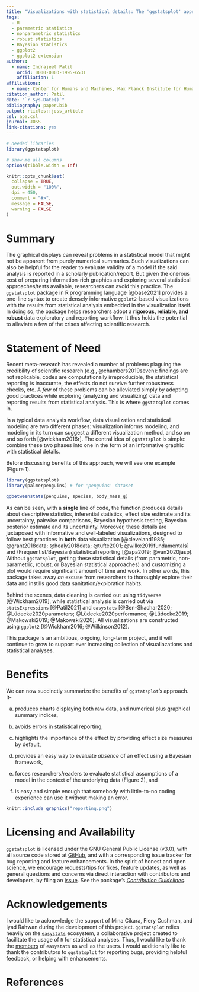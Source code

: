 ```yaml
---
title: "Visualizations with statistical details: The 'ggstatsplot' approach"
tags:
  - R
  - parametric statistics
  - nonparametric statistics
  - robust statistics
  - Bayesian statistics
  - ggplot2
  - ggplot2-extension
authors:
  - name: Indrajeet Patil
    orcid: 0000-0003-1995-6531
    affiliation: 1
affiliations:
  - name: Center for Humans and Machines, Max Planck Institute for Human Development, Berlin, Germany
citation_author: Patil
date: "`r Sys.Date()`"
bibliography: paper.bib
output: rticles::joss_article
csl: apa.csl
journal: JOSS
link-citations: yes
---
```


```r
# needed libraries
library(ggstatsplot)

# show me all columns
options(tibble.width = Inf)

knitr::opts_chunk$set(
  collapse = TRUE,
  out.width = "100%",
  dpi = 450,
  comment = "#>",
  message = FALSE,
  warning = FALSE
)
```

# Summary

The graphical displays can reveal problems in a statistical model that might not
be apparent from purely numerical summaries. Such visualizations can also be
helpful for the reader to evaluate validity of a model if the said analysis is
reported in a scholarly publication/report. But given the onerous cost of
preparing information-rich graphics and exploring several statistical
approaches/tests available, researchers can avoid this practice. The
`ggstatsplot` package in R programming language [@base2021] provides a one-line
syntax to create densely informative `ggplot2`-based visualizations with the
results from statistical analysis embedded in the visualization itself. In doing
so, the package helps researchers adopt a **rigorous, reliable, and robust**
data exploratory and reporting workflow. It thus holds the potential to
alleviate a few of the crises affecting scientific research.

# Statement of Need

Recent meta-research has revealed a number of problems plaguing the credibility
of scientific research (e.g., @chambers2019seven): findings are not replicable,
codes are computationally irreproducible, the statistical reporting is
inaccurate, the effects do not survive further robustness checks, etc. A *few*
of these problems can be alleviated simply by adopting good practices while
exploring (analyzing and visualizing) data and reporting results from
statistical analysis. This is where `ggstatsplot` comes in.

In a typical data analysis workflow, data visualization and statistical modeling
are two different phases: visualization informs modeling, and modeling in its
turn can suggest a different visualization method, and so on and so forth
[@wickham2016r]. The central idea of `ggstatsplot` is simple: combine these two
phases into one in the form of an informative graphic with statistical details.

Before discussing benefits of this approach, we will see one example (Figure 1).

```r
library(ggstatsplot)
library(palmerpenguins) # for 'penguins' dataset

ggbetweenstats(penguins, species, body_mass_g)
```

As can be seen, with a **single** line of code, the function produces details
about descriptive statistics, inferential statistics, effect size estimate and
its uncertainty, pairwise comparisons, Bayesian hypothesis testing, Bayesian
posterior estimate and its uncertainty. Moreover, these details are juxtaposed
with informative and well-labeled visualizations, designed to follow best
practices in **both** data visualization [@cleveland1985; @grant2018data;
@healy2018data; @tufte2001; @wilke2019fundamentals] and (Frequentist/Bayesian)
statistical reporting [@apa2019; @van2020jasp]. Without `ggstatsplot`, getting
these statistical details (from parametric, non-parametric, robust, or Bayesian
statistical approaches) and customizing a plot would require significant amount
of time and work. In other words, this package takes away *an* excuse from
researchers to thoroughly explore their data and instills good data
sanitation/exploration habits.

Behind the scenes, data cleaning is carried out using `tidyverse`
[@Wickham2019], while statistical analysis is carried out via `statsExpressions`
[@Patil2021] and `easystats` [@Ben-Shachar2020; @Lüdecke2020parameters;
@Lüdecke2020performance; @Lüdecke2019; @Makowski2019; @Makowski2020]. All
visualizations are constructed using `ggplot2` [@Wickham2016; @Wilkinson2012].

This package is an ambitious, ongoing, long-term project, and it will continue
to grow to support ever increasing collection of visualiazations and statistical
analyses.

# Benefits

We can now succinctly summarize the benefits of `ggstatsplot`'s approach. It-

a. produces charts displaying both raw data, and numerical plus graphical
   summary indices,

b. avoids errors in statistical reporting,

c. highlights the importance of the effect by providing effect size measures by
   default,

d. provides an easy way to evaluate *absence* of an effect using a Bayesian
   framework,

e. forces researchers/readers to evaluate statistical assumptions of a model in the
   context of the underlying data (Figure 2), and

f. is easy and simple enough that somebody with little-to-no coding experience
   can use it without making an error.

```r
knitr::include_graphics("reporting.png")
```

# Licensing and Availability

`ggstatsplot` is licensed under the GNU General Public License (v3.0), with all
source code stored at [GitHub](https://github.com/IndrajeetPatil/ggstatsplot/),
and with a corresponding issue tracker for bug reporting and feature
enhancements. In the spirit of honest and open science, we encourage
requests/tips for fixes, feature updates, as well as general questions and
concerns via direct interaction with contributors and developers, by filing an
[issue](https://github.com/IndrajeetPatil/ggstatsplot/issues). See the package's
[*Contribution
Guidelines*](https://indrajeetpatil.github.io/ggstatsplot/CONTRIBUTING.html).

# Acknowledgements

I would like to acknowledge the support of Mina Cikara, Fiery Cushman, and Iyad
Rahwan during the development of this project. `ggstatsplot` relies heavily on
the [`easystats`](https://github.com/easystats/easystats) ecosystem, a
collaborative project created to facilitate the usage of `R` for statistical
analyses. Thus, I would like to thank the
[members](https://github.com/orgs/easystats/people) of `easystats` as well as
the users. I would additionally like to thank the contributors to `ggstatsplot`
for reporting bugs, providing helpful feedback, or helping with enhancements.

# References

